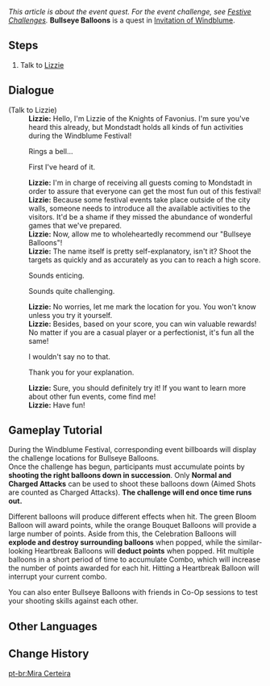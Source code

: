 ''This article is about the event quest. For the event challenge, see [[Invitation of Windblume/Festive Challenges#Bullseye Balloons|Festive Challenges]].''
{{Quest Infobox
|title         = Bullseye Balloons
|id            = 70657
|image         = 
|type          = World
|event_name    = Invitation of Windblume
|requirement   = Complete [[Ode to Flower and Cloud]]
|startLocation = [[Mondstadt]]
|prev          = 
|next          = 
|exp           = 
|mora          = 20,000
|primogems     = 
|other         = {{Card|Hero's Wit|2}}
|characters    = Lizzie; Traveler
|region        = Mondstadt
|area          = Starfell Valley
}}
'''Bullseye Balloons''' is a quest in [[Invitation of Windblume]].

==Steps==
#Talk to [[Lizzie]]

==Dialogue==
{{Quest Description|During the Windblume Festival, the area around Mondstadt will play host to all sorts of interesting activities. The Knights of Favonius' Lizzie would like to introduce you to one of the highlights of this event &mdash; "Bullseye Balloons."}}
{{Dialogue start}}
;(Talk to Lizzie)
:'''Lizzie:''' Hello, I'm Lizzie of the Knights of Favonius. I'm sure you've heard this already, but Mondstadt holds all kinds of fun activities during the Windblume Festival!
:{{DIcon}} Rings a bell...
:{{DIcon}} First I've heard of it.
:'''Lizzie:''' I'm in charge of receiving all guests coming to Mondstadt in order to assure that everyone can get the most fun out of this festival!
:'''Lizzie:''' Because some festival events take place outside of the city walls, someone needs to introduce all the available activities to the visitors. It'd be a shame if they missed the abundance of wonderful games that we've prepared.
:'''Lizzie:''' Now, allow me to wholeheartedly recommend our "Bullseye Balloons"!
:'''Lizzie:''' The name itself is pretty self-explanatory, isn't it? Shoot the targets as quickly and as accurately as you can to reach a high score.
:{{DIcon}} Sounds enticing.
:{{DIcon}} Sounds quite challenging.
:'''Lizzie:''' No worries, let me mark the location for you. You won't know unless you try it yourself.
:'''Lizzie:''' Besides, based on your score, you can win valuable rewards! No matter if you are a casual player or a perfectionist, it's fun all the same!
:{{DIcon}} I wouldn't say no to that.
:{{DIcon}} Thank you for your explanation.
:'''Lizzie:''' Sure, you should definitely try it! If you want to learn more about other fun events, come find me!
:'''Lizzie:''' Have fun!
{{Dialogue end}}

==Gameplay Tutorial==
During the Windblume Festival, corresponding event billboards will display the challenge locations for Bullseye Balloons.<br />Once the challenge has begun, participants must accumulate points by '''shooting the right balloons down in succession'''. Only '''Normal and Charged Attacks''' can be used to shoot these balloons down (Aimed Shots are counted as Charged Attacks). '''The challenge will end once time runs out.'''

Different balloons will produce different effects when hit. The green Bloom Balloon will award points, while the orange Bouquet Balloons will provide a large number of points. Aside from this, the Celebration Balloons will '''explode and destroy surrounding balloons''' when popped, while the similar-looking Heartbreak Balloons will '''deduct points''' when popped. Hit multiple balloons in a short period of time to accumulate Combo, which will increase the number of points awarded for each hit. Hitting a Heartbreak Balloon will interrupt your current combo.

You can also enter Bullseye Balloons with friends in Co-Op sessions to test your shooting skills against each other.

==Other Languages==
{{Other Languages
|en      = Bullseye Balloons
|zhs     = 百发百中
|zhs_rm  = Bǎifābǎizhòng
|zht     = 百發百中
|zht_rm  = Bǎifābǎizhòng
|zh_tl   = 
|ja      = 百発百中
|ja_rm   = Hyappatsu-Hyakuchuu
|ja_tl   = Always Hitting the Bullseye
|ko      = 백발백중
|ko_rm   = 
|ko_tl   = 
|es      = Tiro al blanco
|es_tl   = Target Shooting
|fr      = Dans le mille
|fr_tl   = In the Bullseye
|ru      = Прямо в яблочко
|ru_tl   = 
|th      = ลูกโป่งหรรษา
|th_rm   = 
|th_tl   = 
|vi      = Bách Phát Bách Trúng
|vi_tl   = 
|de      = Jeder Schuss ein Treffer
|de_tl   = Every Shot Is A Hit
|id      = Sang Penembak Jitu
|id_tl   = The Sharpshooter
|pt      = Mira Certeira
|pt_tl   = 
}}

==Change History==
{{Change History|1.4}}

[[pt-br:Mira Certeira]]